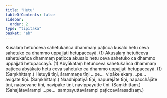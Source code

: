 ```yaml
---
title: "Hetu"
tableOfContents: false
sidebar:
  order: 2
type: "tipitaka"
basket: "ab"
---
```



<DynamicBreadcrumb />

<Division number="20">

<Paragraph number="1004">
Kusalaṃ hetuñceva sahetukañca dhammaṃ paṭicca kusalo hetu ceva sahetuko ca dhammo uppajjati hetupaccayā. (1)
</Paragraph>

<Paragraph number="1005">
Akusalaṃ hetuñceva sahetukañca dhammaṃ paṭicca akusalo hetu ceva sahetuko ca dhammo uppajjati hetupaccayā. (1)
</Paragraph>

<Paragraph number="1006">
Abyākataṃ hetuñceva sahetukañca dhammaṃ paṭicca abyākato hetu ceva sahetuko ca dhammo uppajjati hetupaccayā. (1) (Saṃkhittaṃ.)
</Paragraph>

</Division>
<Division number="21">

<Paragraph number="1007">
Hetuyā tīṇi, ārammaṇe tīṇi …pe…  vipāke ekaṃ …pe…  avigate tīṇi. (Saṃkhittaṃ.)
</Paragraph>

<Paragraph number="1008">
Naadhipatiyā tīṇi, napurejāte tīṇi, napacchājāte tīṇi, naāsevane tīṇi, navipāke tīṇi, navippayutte tīṇi. (Saṃkhittaṃ.)
</Paragraph>

<Paragraph number="1009">
(Sahajātavārampi …pe…  sampayuttavārampi paṭiccavārasadisaṃ.)
</Paragraph>
</Division>